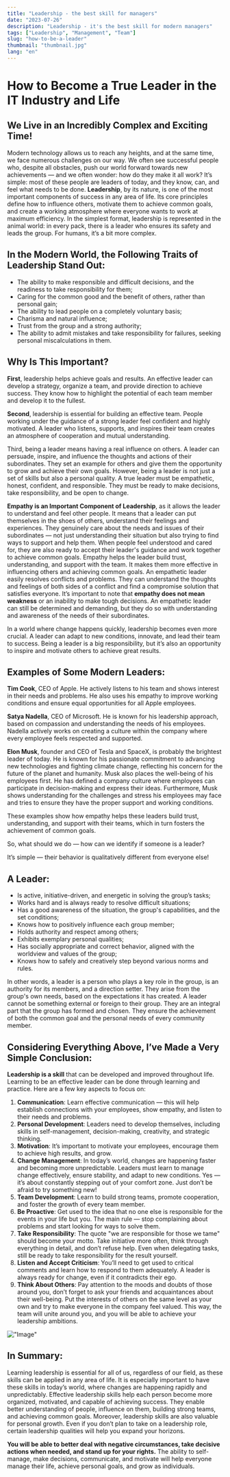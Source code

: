 ```yaml
---
title: "Leadership - the best skill for managers"
date: "2023-07-26"
description: "Leadership - it's the best skill for modern managers"
tags: ["Leadership", "Management", "Team"]
slug: "how-to-be-a-leader"
thumbnail: "thumbnail.jpg"
lang: "en"
---
```


# How to Become a True Leader in the IT Industry and Life

## We Live in an Incredibly Complex and Exciting Time!

Modern technology allows us to reach any heights, and at the same time, we face numerous challenges on our way. We often see successful people who, despite all obstacles, push our world forward towards new achievements — and we often wonder: how do they make it all work? It’s simple: most of these people are leaders of today, and they know, can, and feel what needs to be done.
**Leadership**, by its nature, is one of the most important components of success in any area of life. Its core principles define how to influence others, motivate them to achieve common goals, and create a working atmosphere where everyone wants to work at maximum efficiency.
In the simplest format, leadership is represented in the animal world: in every pack, there is a leader who ensures its safety and leads the group. For humans, it’s a bit more complex.

## In the Modern World, the Following Traits of Leadership Stand Out:

- The ability to make responsible and difficult decisions, and the readiness to take responsibility for them;
- Caring for the common good and the benefit of others, rather than personal gain;
- The ability to lead people on a completely voluntary basis;
- Charisma and natural influence;
- Trust from the group and a strong authority;
- The ability to admit mistakes and take responsibility for failures, seeking personal miscalculations in them.

## Why Is This Important?

**First**, leadership helps achieve goals and results. An effective leader can develop a strategy, organize a team, and provide direction to achieve success. They know how to highlight the potential of each team member and develop it to the fullest.

**Second**, leadership is essential for building an effective team. People working under the guidance of a strong leader feel confident and highly motivated. A leader who listens, supports, and inspires their team creates an atmosphere of cooperation and mutual understanding.

Third, being a leader means having a real influence on others. A leader can persuade, inspire, and influence the thoughts and actions of their subordinates. They set an example for others and give them the opportunity to grow and achieve their own goals.
However, being a leader is not just a set of skills but also a personal quality. A true leader must be empathetic, honest, confident, and responsible. They must be ready to make decisions, take responsibility, and be open to change.

**Empathy is an Important Component of Leadership**, as it allows the leader to understand and feel other people. It means that a leader can put themselves in the shoes of others, understand their feelings and experiences. They genuinely care about the needs and issues of their subordinates — not just understanding their situation but also trying to find ways to support and help them. When people feel understood and cared for, they are also ready to accept their leader's guidance and work together to achieve common goals. Empathy helps the leader build trust, understanding, and support with the team. It makes them more effective in influencing others and achieving common goals. An empathetic leader easily resolves conflicts and problems. They can understand the thoughts and feelings of both sides of a conflict and find a compromise solution that satisfies everyone.
It’s important to note that **empathy does not mean weakness** or an inability to make tough decisions. An empathetic leader can still be determined and demanding, but they do so with understanding and awareness of the needs of their subordinates.

In a world where change happens quickly, leadership becomes even more crucial. A leader can adapt to new conditions, innovate, and lead their team to success. Being a leader is a big responsibility, but it’s also an opportunity to inspire and motivate others to achieve great results.

## Examples of Some Modern Leaders:

**Tim Cook**, CEO of Apple. He actively listens to his team and shows interest in their needs and problems. He also uses his empathy to improve working conditions and ensure equal opportunities for all Apple employees.

**Satya Nadella**, CEO of Microsoft. He is known for his leadership approach, based on compassion and understanding the needs of his employees. Nadella actively works on creating a culture within the company where every employee feels respected and supported.

**Elon Musk**, founder and CEO of Tesla and SpaceX, is probably the brightest leader of today. He is known for his passionate commitment to advancing new technologies and fighting climate change, reflecting his concern for the future of the planet and humanity. Musk also places the well-being of his employees first. He has defined a company culture where employees can participate in decision-making and express their ideas. Furthermore, Musk shows understanding for the challenges and stress his employees may face and tries to ensure they have the proper support and working conditions.

These examples show how empathy helps these leaders build trust, understanding, and support with their teams, which in turn fosters the achievement of common goals.

So, what should we do — how can we identify if someone is a leader?

It’s simple — their behavior is qualitatively different from everyone else!

## A Leader:
- Is active, initiative-driven, and energetic in solving the group’s tasks;
- Works hard and is always ready to resolve difficult situations;
- Has a good awareness of the situation, the group's capabilities, and the set conditions;
- Knows how to positively influence each group member;
- Holds authority and respect among others;
- Exhibits exemplary personal qualities;
- Has socially appropriate and correct behavior, aligned with the worldview and values of the group;
- Knows how to safely and creatively step beyond various norms and rules.

In other words, a leader is a person who plays a key role in the group, is an authority for its members, and a direction setter. They arise from the group's own needs, based on the expectations it has created. A leader cannot be something external or foreign to their group. They are an integral part that the group has formed and chosen. They ensure the achievement of both the common goal and the personal needs of every community member.

## Considering Everything Above, I’ve Made a Very Simple Conclusion:

**Leadership is a skill** that can be developed and improved throughout life. Learning to be an effective leader can be done through learning and practice. Here are a few key aspects to focus on:

1. **Communication**: Learn effective communication — this will help establish connections with your employees, show empathy, and listen to their needs and problems.
2. **Personal Development**: Leaders need to develop themselves, including skills in self-management, decision-making, creativity, and strategic thinking.
3. **Motivation**: It’s important to motivate your employees, encourage them to achieve high results, and grow.
4. **Change Management**: In today’s world, changes are happening faster and becoming more unpredictable. Leaders must learn to manage change effectively, ensure stability, and adapt to new conditions. Yes — it’s about constantly stepping out of your comfort zone. Just don’t be afraid to try something new!
5. **Team Development**: Learn to build strong teams, promote cooperation, and foster the growth of every team member.
6. **Be Proactive**: Get used to the idea that no one else is responsible for the events in your life but you. The main rule — stop complaining about problems and start looking for ways to solve them.
7. **Take Responsibility**: The quote "we are responsible for those we tame" should become your motto. Take initiative more often, think through everything in detail, and don’t refuse help. Even when delegating tasks, still be ready to take responsibility for the result yourself.
8. **Listen and Accept Criticism**: You’ll need to get used to critical comments and learn how to respond to them adequately. A leader is always ready for change, even if it contradicts their ego.
9. **Think About Others**: Pay attention to the moods and doubts of those around you, don’t forget to ask your friends and acquaintances about their well-being. Put the interests of others on the same level as your own and try to make everyone in the company feel valued. This way, the team will unite around you, and you will be able to achieve your leadership ambitions.

!["Image"](./leader-hero.jpg)

## In Summary:

Learning leadership is essential for all of us, regardless of our field, as these skills can be applied in any area of life. It is especially important to have these skills in today’s world, where changes are happening rapidly and unpredictably.
Effective leadership skills help each person become more organized, motivated, and capable of achieving success. They enable better understanding of people, influence on them, building strong teams, and achieving common goals. Moreover, leadership skills are also valuable for personal growth. Even if you don’t plan to take on a leadership role, certain leadership qualities will help you expand your horizons.

**You will be able to better deal with negative circumstances, take decisive actions when needed, and stand up for your rights.** The ability to self-manage, make decisions, communicate, and motivate will help everyone manage their life, achieve personal goals, and grow as individuals.
